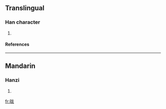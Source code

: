 {{see|曨}}

==Translingual==
===Han character===
{{Han char|rn=72|rad=日|as=05|sn=9|four=|canj=日戈大心 (AIKP)}}
# {{defn|Han|sort=日05}}
====References====
{{Han ref|kx=0494.181|hdz=21499.080|uh=663D|ud=26173}}

----
==Mandarin==
===Hanzi===
{{cmn-hanzi|tra=曨|pin=[[lóng]] ([[long2]])|wg=lung<sup>2</sup>}}
# {{defn|Mandarin}}

[[fr:昽]]